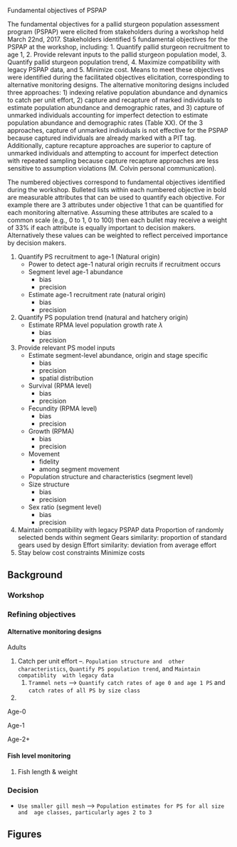
Fundamental objectives of PSPAP

The fundamental objectives for a pallid sturgeon population assessment program (PSPAP) were elicited from stakeholders during a workshop held March 22nd, 2017. Stakeholders identified 5 fundamental objectives for the PSPAP at the workshop, including:
1. Quantify pallid sturgeon recruitment to age 1,
2. Provide relevant inputs to the pallid sturgeon population model,
3. Quantify pallid sturgeon population trend,
4. Maximize compatibility with legacy PSPAP data, and 
5. Minimize cost.
Means to meet these objectives were identified during the facilitated objectives elicitation, corresponding to alternative monitoring designs. The alternative monitoring designs included three approaches: 1) indexing relative population abundance and dynamics to catch per unit effort, 2) capture and recapture of marked individuals to estimate population abundance and demographic rates, and 3) capture of unmarked individuals accounting for imperfect detection to estimate population abundance and demographic rates (Table XX).  Of the 3 approaches, capture of unmarked individuals is not effective for the PSPAP because captured individuals are already marked with a PIT tag. Additionally, capture recapture approaches are superior to capture of unmarked individuals and attempting to account for imperfect detection with repeated sampling because capture recapture approaches are less sensitive to assumption violations (M. Colvin personal communication). 

The numbered objectives correspond to fundamental objectives identified 
during the workshop. Bulleted lists within each numbered objective in 
bold are measurable attributes that can be used to quantify each 
objective. For example there are 3 attributes under objective 1 that can 
be quantified for each monitoring alternative. Assuming these attributes 
are scaled to a common scale (e.g., 0 to 1, 0 to 100) then each bullet 
may receive a weight of 33% if each attribute is equally important to 
decision makers. Alternatively these values can be weighted to reflect 
perceived importance by decision makers. 



1. Quantify PS recruitment to age-1 (Natural origin)
    * Power to detect age-1 natural origin recruits if recruitment occurs
    * Segment level age-1 abundance
        * bias
        * precision
    * Estimate age-1 recruitment rate (natural origin)
        * bias
        * precision
2. Quantify PS population trend (natural and hatchery origin)
    * Estimate RPMA level population growth rate $\lambda$
        * bias
        * precision
3. Provide relevant PS model inputs
    * Estimate segment-level abundance, origin and stage specific
        * bias
        * precision
        * spatial distribution
    * Survival (RPMA level)
        * bias
        * precision
    * Fecundity (RPMA level)
        * bias
        * precision
    * Growth (RPMA)
        * bias
        * precision
    * Movement
        * fidelity
        * among segment movement
    * Population structure and characteristics (segment level)
    * Size structure
        * bias
        * precision
    * Sex ratio (segment level)
        * bias
        * precision
4. Maintain compatibility with legacy PSPAP data
	Proportion of randomly selected bends within segment
	Gears similarity: proportion of standard gears used by design
	Effort similarity: deviation from average effort
5. Stay below cost constraints
	Minimize costs


## Background



### Workshop

### Refining objectives


#### Alternative monitoring designs

Adults

1. Catch per unit effort --. `Population structure and 
other characteristics`, `Quantify PS population trend`, and `Maintain compatiblity 
with legacy data`
    1. `Trammel nets` --> `Quantify catch rates of age 0 and age 1 PS` and 
    `catch rates of all PS by size class` 


2. 

Age-0

Age-1

Age-2+ 

#### Fish level monitoring

1. Fish length & weight


### Decision

* `Use smaller gill mesh` --> `Population estimates for PS for all size and 
age classes, particularly ages 2 to 3`



## Figures

<!--
this figure is already around need to pull code
-->

 